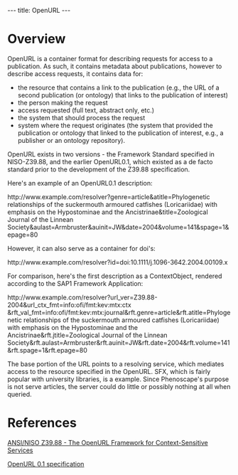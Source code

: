 ---
title: OpenURL
---

=Overview=

OpenURL is a container format for describing requests for access to a publication.  As such, it contains metadata about publications, however to describe access requests, it contains data for:
* the resource that contains a link to the publication (e.g., the URL of a second publication (or ontology) that links to the publication of interest)
* the person making the request
* access requested (full text, abstract only, etc.)
* the system that should process the request
* system where the request originates (the system that provided the publication or ontology that linked to the publication of interest, e.g., a publisher or an ontology repository).

OpenURL exists in two versions - the Framework Standard specified in NISO-Z39.88, and the earlier OpenURL0.1, which existed as a de facto standard prior to the development of the Z39.88 specification.

Here's an example of an OpenURL0.1 description:

<nowiki>
http://www.example.com/resolver?genre=article&atitle=Phylogenetic relationships of the suckermouth armoured catfishes (Loricariidae) with emphasis on the Hypostominae and the Ancistrinae&title=Zoological Journal of the Linnean Society&aulast=Armbruster&auinit=JW&date=2004&volume=141&spage=1&epage=80
</nowiki>

However, it can also serve as a container for doi's:
 
<nowiki>http://www.example.com/resolver?id=doi:10.1111/j.1096-3642.2004.00109.x</nowiki>

For comparison, here's the first description as a ContextObject, rendered according to the SAP1 Framework Application:

<nowiki>
http://www.example.com/resolver?url_ver=Z39.88-2004&url_ctx_fmt=info:ofi/fmt:kev:mtx:ctx
&rft_val_fmt=info:ofi/fmt:kev:mtx:journal&rft.genre=article&rft.atitle=Phylogenetic relationships of the suckermouth armoured catfishes (Loricariidae) with emphasis on the Hypostominae and the Ancistrinae&rft.jtitle=Zoological Journal of the Linnean Society&rft.aulast=Armbruster&rft.auinit=JW&rft.date=2004&rft.volume=141&rft.spage=1&rft.epage=80
</nowiki>

The base portion of the URL points to a resolving service, which mediates access to the resource specified in the OpenURL.  SFX, which is fairly popular with university libraries, is a example.  Since Phenoscape's purpose is not serve articles, the server could do little or possibly nothing at all when queried.

=References=
[http://www.niso.org/kst/reports/standards?step=2&gid=&project_key=d5320409c5160be4697dc046613f71b9a773cd9e ANSI/NISO Z39.88 - The OpenURL Framework for Context-Sensitive Services]

[http://www.openurl.info/registry/docs/pdf/openurl-01.pdf OpenURL 0.1 specification]